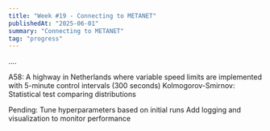 ```yaml
---
title: "Week #19 - Connecting to METANET"
publishedAt: "2025-06-01"
summary: "Connecting to METANET"
tag: "progress"
---
```


....

A58: A highway in Netherlands where variable speed limits are implemented with 5-minute control intervals (300 seconds)
Kolmogorov-Smirnov: Statistical test comparing distributions

Pending:
Tune hyperparameters based on initial runs
Add logging and visualization to monitor performance
